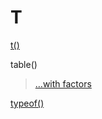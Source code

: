 # T {-}

[t()](https://linkedin-learning.pxf.io/rweekly_matrix)

table()

> [...with factors](https://linkedin-learning.pxf.io/rweekly_factor)

[typeof()](https://linkedin-learning.pxf.io/braclets)
